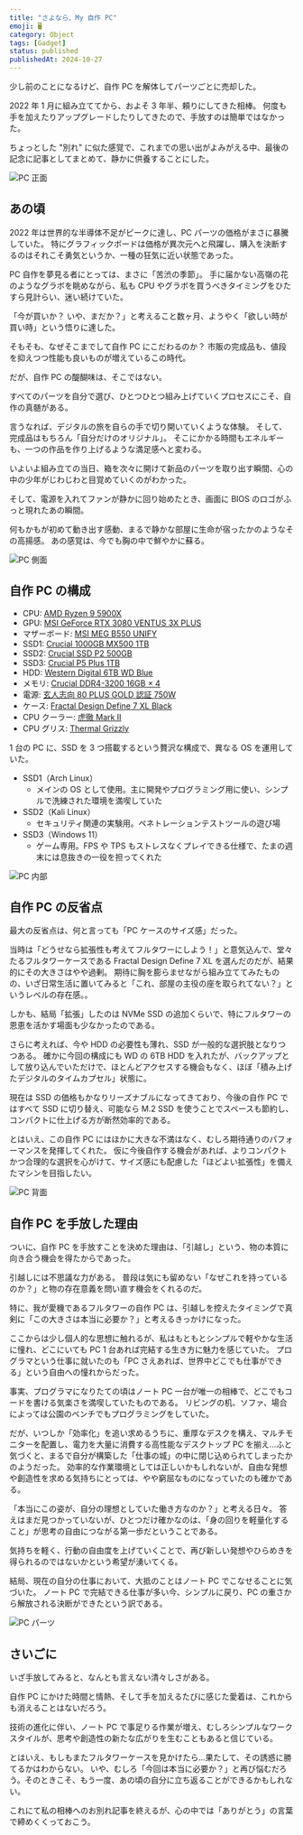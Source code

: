 ```yaml
---
title: "さよなら、My 自作 PC"
emoji: 🖥️
category: Object
tags: [Gadget]
status: published
publishedAt: 2024-10-27
---
```


少し前のことになるけど、自作 PC を解体してパーツごとに売却した。

2022 年 1 月に組み立ててから、およそ 3 年半、頼りにしてきた相棒。
何度も手を加えたりアップグレードしたりしてきたので、手放すのは簡単ではなかった。

ちょっとした "別れ" に似た感覚で、これまでの思い出がよみがえる中、最後の記念に記事としてまとめて、静かに供養することにした。

![PC 正面](/images/object/2024-10-27/01.jpg "シンプルだが巨大な PC ケース")

## あの頃

2022 年は世界的な半導体不足がピークに達し、PC パーツの価格がまさに暴騰していた。
特にグラフィックボードは価格が異次元へと飛躍し、購入を決断するのはそれこそ勇気というか、一種の狂気に近い状態であった。

PC 自作を夢見る者にとっては、まさに「苦渋の季節」。
手に届かない高嶺の花のようなグラボを眺めながら、私も CPU やグラボを買うべきタイミングをひたすら見計らい、迷い続けていた。

「今が買いか？ いや、まだか？」と考えること数ヶ月、ようやく「欲しい時が買い時」という悟りに達した。

そもそも、なぜそこまでして自作 PC にこだわるのか？
市販の完成品も、値段を抑えつつ性能も良いものが増えているこの時代。

だが、自作 PC の醍醐味は、そこではない。

すべてのパーツを自分で選び、ひとつひとつ組み上げていくプロセスにこそ、自作の真髄がある。

言うなれば、デジタルの旅を自らの手で切り開いていくような体験。
そして、完成品はもちろん「自分だけのオリジナル」。
そこにかかる時間もエネルギーも、一つの作品を作り上げるような満足感へと変わる。

いよいよ組み立ての当日、箱を次々に開けて新品のパーツを取り出す瞬間、心の中の少年がじわじわと目覚めていくのがわかった。

そして、電源を入れてファンが静かに回り始めたとき、画面に BIOS のロゴがふっと現れたあの瞬間。

何もかもが初めて動き出す感動、まるで静かな部屋に生命が宿ったかのようなその高揚感。
あの感覚は、今でも胸の中で鮮やかに蘇る。

![PC 側面](/images/object/2024-10-27/02.jpg "PC ケースの側面")

## 自作 PC の構成

- CPU: [AMD Ryzen 9 5900X](https://amzn.to/3Yhz0js)
- GPU: [MSI GeForce RTX 3080 VENTUS 3X PLUS](https://amzn.to/4cloxJK)
- マザーボード: [MSI MEG B550 UNIFY](https://amzn.to/4l9IFCu)
- SSD1: [Crucial 1000GB MX500 1TB](https://amzn.to/4ckxd2M)
- SSD2: [Crucial SSD P2 500GB](https://amzn.to/42oiLTb)
- SSD3: [Crucial P5 Plus 1TB](https://amzn.to/4ljjY6E)
- HDD: [Western Digital 6TB WD Blue](https://amzn.to/3DUdyu8)
- メモリ: [Crucial DDR4-3200 16GB × 4](https://amzn.to/4ljUhTz)
- 電源: [玄人志向 80 PLUS GOLD 認証 750W](https://amzn.to/4cm9VKa)
- ケース: [Fractal Design Define 7 XL Black](https://amzn.to/43BDLrJ)
- CPU クーラー: [虎徹 Mark II](https://amzn.to/3RDa7uM)
- CPU グリス: [Thermal Grizzly](https://amzn.to/4i8POAl)

1 台の PC に、SSD を 3 つ搭載するという贅沢な構成で、異なる OS を運用していた。

- SSD1（Arch Linux）
  - メインの OS として使用。主に開発やプログラミング用に使い、シンプルで洗練された環境を満喫していた
- SSD2（Kali Linux）
  - セキュリティ関連の実験用。ペネトレーションテストツールの遊び場
- SSD3（Windows 11）
  - ゲーム専用。FPS や TPS もストレスなくプレイできる仕様で、たまの週末には息抜きの一役を担ってくれた

![PC 内部](/images/object/2024-10-27/03.jpg "PC 内部。本格水冷で組んでもスペースに余裕がありそう")

## 自作 PC の反省点

最大の反省点は、何と言っても「PC ケースのサイズ感」だった。

当時は「どうせなら拡張性も考えてフルタワーにしよう！」と意気込んで、堂々たるフルタワーケースである Fractal Design Define 7 XL を選んだのだが、結果的にその大きさはやや過剰。
期待に胸を膨らませながら組み立ててみたものの、いざ日常生活に置いてみると「これ、部屋の主役の座を取られてない？」というレベルの存在感。。

しかも、結局「拡張」したのは NVMe SSD の追加くらいで、特にフルタワーの恩恵を活かす場面も少なかったのである。

さらに考えれば、今や HDD の必要性も薄れ、SSD が一般的な選択肢となりつつある。
確かに今回の構成にも WD の 6TB HDD を入れたが、バックアップとして放り込んでいただけで、ほとんどアクセスする機会もなく、ほぼ「積み上げたデジタルのタイムカプセル」状態に。

現在は SSD の価格もかなりリーズナブルになってきており、今後の自作 PC ではすべて SSD に切り替え、可能なら M.2 SSD を使うことでスペースも節約し、コンパクトに仕上げる方が断然効率的である。

とはいえ、この自作 PC にはほかに大きな不満はなく、むしろ期待通りのパフォーマンスを発揮してくれた。
仮に今後自作する機会があれば、よりコンパクトかつ合理的な選択を心がけて、サイズ感にも配慮した「ほどよい拡張性」を備えたマシンを目指したい。

![PC 背面](/images/object/2024-10-27/04.jpg "PC 背面。コードは綺麗にまとめた")

## 自作 PC を手放した理由

ついに、自作 PC を手放すことを決めた理由は、「引越し」という、物の本質に向き合う機会を得たからであった。

引越しには不思議な力がある。
普段は気にも留めない「なぜこれを持っているのか？」と物の存在意義を問い直す機会をくれるのだ。

特に、我が愛機であるフルタワーの自作 PC は、引越しを控えたタイミングで真剣に「この大きさは本当に必要か？」と考えるきっかけになった。

ここからは少し個人的な思想に触れるが、私はもともとシンプルで軽やかな生活に憧れ、どこにいても PC 1 台あれば完結する生き方に魅力を感じていた。
プログラマという仕事に就いたのも「PC さえあれば、世界中どこでも仕事ができる」という自由への憧れからだった。

事実、プログラマになりたての頃はノート PC 一台が唯一の相棒で、どこでもコードを書ける気楽さを満喫していたものである。
リビングの机、ソファ、場合によっては公園のベンチでもプログラミングをしていた。

だが、いつしか「効率化」を追い求めるうちに、重厚なデスクを構え、マルチモニターを配置し、電力を大量に消費する高性能なデスクトップ PC を揃え…ふと気づくと、まるで自分が構築した「仕事の城」の中に閉じ込められてしまったかのようだった。
効率的な作業環境としては正しいかもしれないが、自由な発想や創造性を求める気持ちにとっては、やや窮屈なものになっていたのも確かである。

「本当にこの姿が、自分の理想としていた働き方なのか？」と考える日々。
答えはまだ見つかっていないが、ひとつだけ確かなのは、「身の回りを軽量化すること」が思考の自由につながる第一歩だということである。

気持ちを軽く、行動の自由度を上げていくことで、再び新しい発想やひらめきを得られるのではないかという希望が湧いてくる。

結局、現在の自分の仕事において、大抵のことはノート PC でこなせることに気づいた。
ノート PC で完結できる仕事が多い今、シンプルに戻り、PC の重さから解放される決断ができたという訳である。

![PC パーツ](/images/object/2024-10-27/05.jpg "バラした後の PC パーツ")

## さいごに

いざ手放してみると、なんとも言えない清々しさがある。

自作 PC にかけた時間と情熱、そして手を加えるたびに感じた愛着は、これからも消えることはないだろう。

技術の進化に伴い、ノート PC で事足りる作業が増え、むしろシンプルなワークスタイルが、思考や創造性の新たな広がりを生むこともあると信じている。

とはいえ、もしもまたフルタワーケースを見かけたら…果たして、その誘惑に勝てるかはわからない。
いや、むしろ「今回は本当に必要か？」と再び悩むだろう。そのときこそ、もう一度、あの頃の自分に立ち返ることができるかもしれない。

これにて私の相棒へのお別れ記事を終えるが、心の中では「ありがとう」の言葉で締めくくっておこう。
